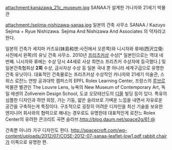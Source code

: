 attachment:kanazawa_21c_museum.jpg
SANAA가 설계한 가나자와 21세기 박물관

attachment:/sejima-nishizawa-sanaa.jpg
일본의 건축 사무소 SANAA / Kazuyo Sejima + Ryue Nishizawa. Sejima And Nishizawa And Associates 의 약자라고 한다.

일본의 건축가 세지마 카즈요(妹島和世:사진에서 오른쪽)와 니시자와 류에(西沢立衛:사진에서 왼쪽)의 유닛 건축 사무소. 2010년 [[프리츠커상]] 수상[* 일본인으로는 역대 네번째. 니시자와 류에는 수상 당시 44세로 사상 최연소 프리츠커 수상자에 등극했다.] 및 일본건축협회상 '''2회''' 수상, 금사자상 수상 등 일본 국내 뿐 아니라 세계구급으로 유명한 건축 유닛이다. 대표적인 건축물로는 프리츠커상 수상작인 카나자와 21세기 미술관, 스위스 로잔느 연방 공과대학 캠퍼스의 EPFL Rolex Learning Center, 프랑스의 [[루브르]] 박물관 별관인 The Louvre Lens, 뉴욕의 New Museum of Contemporary Art, 독일 에센의 Zollverein Design School, 도쿄 오모테산도의 [[디올]] 빌딩 등이 있다.
특유의 심플한 디자인과 하얀 외장, 가는 기둥, 얇은 슬라브로 가벼운 느낌을 내면서 자유로운 공간을 구축하는게 특징이다. 구조적으로 굉장히 어려운 디자인을 최신 기술을 보유한 엔지니어 회사와의 협력으로 해내는 경우로도 유명한데 대표적인게 로잔느 Rolex Center의 유려한 콘크리트 곡면 슬라브.[[http://blog.daum.net/space2g/61 @]]

건축뿐 아니라 가구 디자인도 한다. [[http://spacecroft.com/wp-content/uploads/2012/07/COSE-2012-07-sanaa-leaflet-low1.pdf rabbit chair]]가 이쪽으로 유명한 편.

